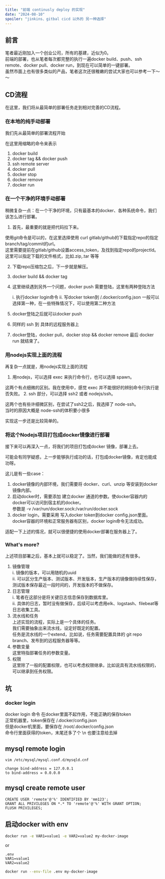 ```yaml
---
title: "前端 continusly deploy 的实现"
date: "2024-08-10"
spoiler: "jinkins、gitbal cicd 以外的 另一种选择"
---
```


## 前言
笔者最近刚加入一个创业公司，所有的基建，近似为0。  
前端的部署，也从笔者每次都完整的执行一遍docker build、push、ssh remote、docker pull、docker run，到现在可以简单的一键部署。  
虽然市面上也有很多类似的产品，笔者这次还很稚嫩的尝试大家也可以参考一下～～

## CD流程

在这里，我们将从最简单的部署任务走到相对完善的CD流程。

### 在本地的纯手动部署
我们先从最简单的部署流程开始  

在这里用缩略的命令来表示

1. docker build
2. docker tag && docker push
3. ssh remote server
4. docker pull
5. docker stop
6. docker remove
7. docker run

### 在一个干净的环境手动部署
稍微复杂一点：在一个干净的环境，只有最基本的docker、各种系统命令，我们该怎么进行部署。

1. 首先，最重要的就是把代码拉下来。  

  使用git命令是可以的，在这里选择使用 curl gitlab/github的下载指定repo的指定branch/tag/commit的url。   
  这里需要提前在gitlab/github设置access_token，及找到指定repo的projectId。  
  这里可以指定下载的文件格式，比如.zip,.tar 等等

2. 下载repo压缩包之后，下一步就是解压。

3. docker build && docker tag
4. 这里继续遇到另外一个问题，docker push 需要登陆，这里有两种登陆方法

	i. 执行docker login命令
	ii. 写docker token到 /.docker/config.json
  一般可以选择第一种，在一些特殊情况下，可以使用第二种方法

5. docker登陆之后就可以docker push
6. 同样的 ssh 到 具体的远程服务器上
7. docker登陆，docker pull，docker stop && docker remove 最后 docker run 就结束了。

### 用nodejs实现上面的流程
再复杂一点就是，用nodejs实现上面的流程

1. 用nodejs，可以选择 exec 来执行命令行，也可以选择 spawn。  

  这两个有点细微的区别。我在使用中，感觉 exec 并不能很好的辨别命令行执行是否失败。
2. ssh 部分，可以选择 ssh2 或者 nodejs/ssh。  

  这两个也有些许细微区别，在尝试了ssh2之后，我选择了 node-ssh。  
  当时的原因大概是 node-ssh的体积要小很多

实现这一步还是比较简单的。

### 将这个Nodejs项目打包成docker镜像进行部署
接下来可以再深入一点，将我们的项目打包成docker 镜像，部署上去。


可能会有同学疑惑，上一步能够执行成功的话，打包成docker镜像，肯定也能成功呀。

这儿是有一些case：

1. docker镜像的内部环境，我们需要将 docker、curl、unzip 等安装到docker镜像内部。
2. 启动docker时，需要添加 建立docker 通道的参数。使docker容器内的docker可以访问到宿主机的docker。  
  参数是  -v /var/run/docker.sock:/var/run/docker.sock
3. docker login，需要采用 写入docker token到docker config.json里面。  
  docker容器的环境和正常服务器有区别，docker login命令无法成功。

适配一下上述的情况，就可以很便捷的使用docker部署在服务器上了。

### What's more?
上述项目部署之后，基本上就可以稳定了。当然，我们能做的还有很多。

1. 镜像管理  
  i. 镜像的版本，可以用随机的uuid  
  ii. 可以区分生产版本、测试版本、开发版本，生产版本的镜像做持续性保存，测试版本保存最近一段时间的，开发版本的不做保存。
2. 日志管理  
  i. 笔者在这部分是将关键日志信息保存到数据库里。  
  ii. 具体的日志，暂时没有做保存，后续可以考虑用elk、logstash、filebeat等日志收集工具。
3. 流水线和任务  
  上述实现的流程，实际上是一个具体的任务。  
  我们需要抽象出来流水线，设定好既定的配置。  
  任务是流水线的一个extend，比如说，任务需要配置具体的 git repo branch、发布到的远程服务器等等。  
4. 参数变量  
  这里特指部署任务的参数变量。
5. 权限  
  这里除了一般的配置权限，也可以考虑权限继承，比如说具有流水线权限的，可以继承到任务权限。


## 坑

### docker login
docker login 命令 在docker里面不起作用，不能正确的保存token  
正常机器里，token保存在 /.docker/config.json  
但是docker机里面，要保存在 /root/.docker/config.json  
命令行里面获得的token，末尾还多了个 \n 也要注意给去掉   

## mysql remote login
```
vim /etc/mysql/mysql.conf.d/mysqld.cnf

change bind-address = 127.0.0.1
to bind-address = 0.0.0.0
```

## mysql create remote user
```mysql
CREATE USER 'remote'@'%' IDENTIFIED BY 'mm123';
GRANT ALL PRIVILEGES ON *.* TO 'remote'@'%' WITH GRANT OPTION;
FLUSH PRIVILEGES;
```

## 启动docker with env
```bash
docker run -e VAR1=value1 -e VAR2=value2 my-docker-image
```
or
```text
.env
VAR1=value1
VAR2=value2
```
```bash
docker run --env-file .env my-docker-image
```